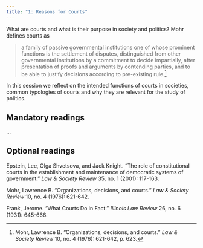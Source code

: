 ```yaml
---
title: "1: Reasons for Courts"
---
```


What are courts and what is their purpose in society and politics? Mohr defines courts as

> a family of passive governmental institutions one of whose prominent functions is the settlement of disputes, distinguished from other governmental institutions by a commitment to decide impartially, after presentation of proofs and arguments by contending parties, and to be able to justify decisions according to pre-existing rule.[^1]

[^1]: Mohr, Lawrence B. "Organizations, decisions, and courts." *Law & Society Review* 10, no. 4 (1976): 621-642, p. 623.

In this session we reflect on the intended functions of courts in societies, common typologies of courts and why they are relevant for the study of politics.

## Mandatory readings

...

## Optional readings

Epstein, Lee, Olga Shvetsova, and Jack Knight. "The role of constitutional courts in the establishment and maintenance of democratic systems of government." *Law & Society Review* 35, no. 1 (2001): 117-163.

Mohr, Lawrence B. "Organizations, decisions, and courts." *Law & Society Review* 10, no. 4 (1976): 621-642.

Frank, Jerome. "What Courts Do in Fact." *Illinois Law Review* 26, no. 6 (1931): 645-666.
